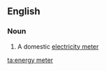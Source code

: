 ==English==

===Noun===
{{en-noun|sg=[[energy]] [[meter]]}}

# A domestic [[electricity meter]]

[[ta:energy meter]]